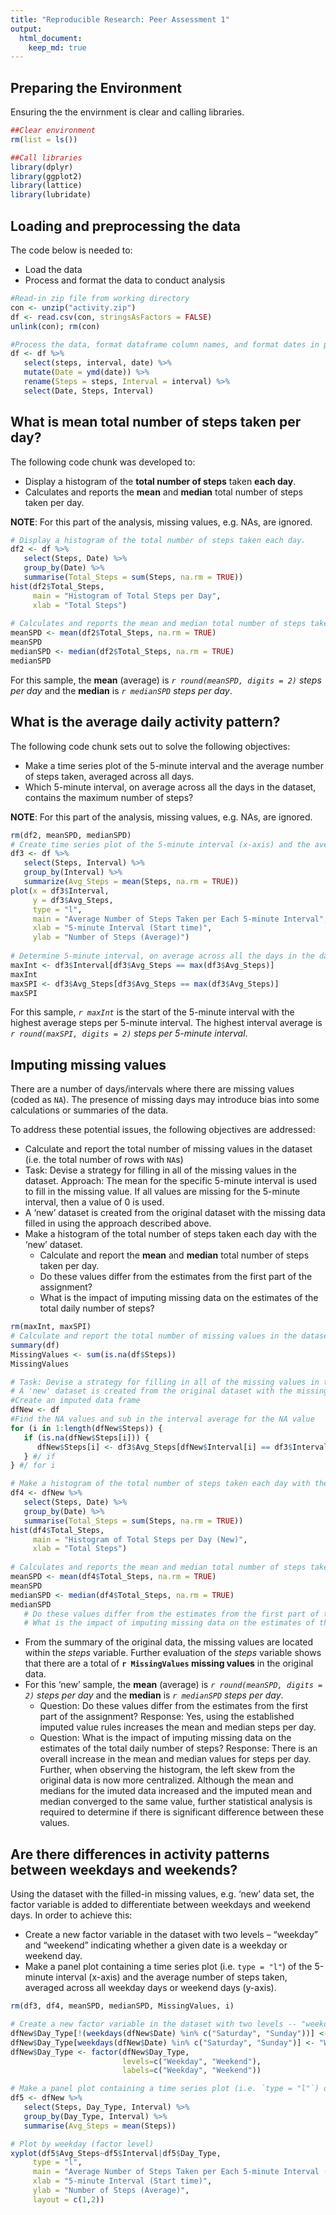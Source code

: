 ```yaml
---
title: "Reproducible Research: Peer Assessment 1"
output: 
  html_document:
    keep_md: true
---
```

## Preparing the Environment

Ensuring the the envirnment is clear and calling libraries.

```r
##Clear environment
rm(list = ls())

##Call libraries
library(dplyr)
library(ggplot2)
library(lattice) 
library(lubridate)
```

## Loading and preprocessing the data

The code below is needed to:

* Load the data
* Process and format the data to conduct analysis 

``` r
#Read-in zip file from working directory
con <- unzip("activity.zip")
df <- read.csv(con, stringsAsFactors = FALSE)
unlink(con); rm(con)

#Process the data, format dataframe column names, and format dates in preperation for analysis
df <- df %>%
   select(steps, interval, date) %>%
   mutate(Date = ymd(date)) %>%
   rename(Steps = steps, Interval = interval) %>% 
   select(Date, Steps, Interval)

```

## What is mean total number of steps taken per day?

The following code chunk was developed to:

* Display a histogram of the **total number of steps** taken **each day**.
* Calculates and reports the **mean** and **median** total number of steps taken per day.

**NOTE**: For this part of the analysis, missing values, e.g. NAs, are ignored.

```r
# Display a histogram of the total number of steps taken each day.
df2 <- df %>% 
   select(Steps, Date) %>% 
   group_by(Date) %>% 
   summarise(Total_Steps = sum(Steps, na.rm = TRUE))
hist(df2$Total_Steps, 
     main = "Histogram of Total Steps per Day",
     xlab = "Total Steps")
   
# Calculates and reports the mean and median total number of steps taken per day.
meanSPD <- mean(df2$Total_Steps, na.rm = TRUE)
meanSPD
medianSPD <- median(df2$Total_Steps, na.rm = TRUE)
medianSPD
```

For this sample, the **mean** (average) is *`r round(meanSPD, digits = 2)` steps per day* and the **median** is *`r medianSPD` steps per day*.

## What is the average daily activity pattern?

The following code chunk sets out to solve the following objectives:

* Make a time series plot of the 5-minute interval and the average number of steps taken, averaged across all days.
* Which 5-minute interval, on average across all the days in the dataset, contains the maximum number of steps?

**NOTE**: For this part of the analysis, missing values, e.g. NAs, are ignored.

```r
rm(df2, meanSPD, medianSPD)
# Create time series plot of the 5-minute interval (x-axis) and the average number of steps taken, averaged across all days (y-axis).
df3 <- df %>% 
   select(Steps, Interval) %>% 
   group_by(Interval) %>% 
   summarize(Avg_Steps = mean(Steps, na.rm = TRUE))
plot(x = df3$Interval, 
     y = df3$Avg_Steps, 
     type = "l",
     main = "Average Number of Steps Taken per Each 5-minute Interval",
     xlab = "5-minute Interval (Start time)",
     ylab = "Number of Steps (Average)")
     
# Determine 5-minute interval, on average across all the days in the dataset, containing the maximum number of steps.
maxInt <- df3$Interval[df3$Avg_Steps == max(df3$Avg_Steps)]
maxInt
maxSPI <- df3$Avg_Steps[df3$Avg_Steps == max(df3$Avg_Steps)]
maxSPI
```
For this sample, *`r maxInt`* is the start of the 5-minute interval with the highest average steps per 5-minute interval.  The highest interval average is *`r round(maxSPI, digits = 2)` steps per 5-minute interval*.

## Imputing missing values

There are a number of days/intervals where there are missing values (coded as `NA`). The presence of missing days may introduce bias into some calculations or summaries of the data.

To address these potential issues, the following objectives are addressed:

* Calculate and report the total number of missing values in the dataset (i.e. the total number of rows with `NA`s)
* Task: Devise a strategy for filling in all of the missing values in the dataset. Approach: The mean for the specific 5-minute interval is used to fill in the missing value.  If all values are missing for the 5-minute interval, then a value of 0 is used.
* A 'new' dataset is created from the original dataset with the missing data filled in using the approach described above.
* Make a histogram of the total number of steps taken each day with the 'new' dataset.
   + Calculate and report the **mean** and **median** total number of steps taken per day. 
   + Do these values differ from the estimates from the first part of the assignment? 
   + What is the impact of imputing missing data on the estimates of the total daily number of steps?

```r
rm(maxInt, maxSPI)
# Calculate and report the total number of missing values in the dataset (i.e. the total number of rows with `NA`s)
summary(df)
MissingValues <- sum(is.na(df$Steps))
MissingValues

# Task: Devise a strategy for filling in all of the missing values in the dataset. Approach: The mean for the specific 5-minute interval is used to fill in the missing value.  If all values are missing for the 5-minute interval, then a value of 0 is used.
# A 'new' dataset is created from the original dataset with the missing data filled in using the approach described above.
#Create an imputed data frame
dfNew <- df
#Find the NA values and sub in the interval average for the NA value
for (i in 1:length(dfNew$Steps)) {
   if (is.na(dfNew$Steps[i])) {
      dfNew$Steps[i] <- df3$Avg_Steps[dfNew$Interval[i] == df3$Interval]
   } #/ if
} #/ for i

# Make a histogram of the total number of steps taken each day with the 'new' dataset.
df4 <- dfNew %>% 
   select(Steps, Date) %>% 
   group_by(Date) %>% 
   summarise(Total_Steps = sum(Steps, na.rm = TRUE))
hist(df4$Total_Steps, 
     main = "Histogram of Total Steps per Day (New)",
     xlab = "Total Steps")
   
# Calculates and reports the mean and median total number of steps taken per day.
meanSPD <- mean(df4$Total_Steps, na.rm = TRUE)
meanSPD
medianSPD <- median(df4$Total_Steps, na.rm = TRUE)
medianSPD
   # Do these values differ from the estimates from the first part of the assignment? 
   # What is the impact of imputing missing data on the estimates of the total daily number of steps?

```

* From the summary of the original data, the missing values are located within the *steps* variable.  Further evaluation of the *steps* variable shows that there are a total of **`r MissingValues` missing values** in the original data. 
* For this 'new' sample, the **mean** (average) is *`r round(meanSPD, digits = 2)` steps per day* and the **median** is *`r medianSPD` steps per day*. 
   + Question: Do these values differ from the estimates from the first part of the assignment? Response: Yes, using the established imputed value rules increases the mean and median steps per day. 
   + Question: What is the impact of imputing missing data on the estimates of the total daily number of steps? Response: There is an overall increase in the mean and median values for steps per day.  Further, when observing the histogram, the left skew from the original data is now more centralized.  Although the mean and medians for the imuted data increased and the imputed mean and median converged to the same value, further statistical analysis is required to determine if there is significant difference between these values.

## Are there differences in activity patterns between weekdays and weekends?

Using the dataset with the filled-in missing values, e.g. 'new' data set, the factor variable is added to differentiate between weekdays and weekend days. In order to achieve this:

* Create a new factor variable in the dataset with two levels -- "weekday" and "weekend" indicating whether a given date is a weekday or weekend day.
* Make a panel plot containing a time series plot (i.e. `type = "l"`) of the 5-minute interval (x-axis) and the average number of steps taken, averaged across all weekday days or weekend days (y-axis).

```r
rm(df3, df4, meanSPD, medianSPD, MissingValues, i)

# Create a new factor variable in the dataset with two levels -- "weekday" and "weekend" indicating whether a given date is a weekday or weekend day.
dfNew$Day_Type[!(weekdays(dfNew$Date) %in% c("Saturday", "Sunday"))] <- "Weekday"
dfNew$Day_Type[weekdays(dfNew$Date) %in% c("Saturday", "Sunday")] <- "Weekend"
dfNew$Day_Type <- factor(dfNew$Day_Type,
                         levels=c("Weekday", "Weekend"),
                         labels=c("Weekday", "Weekend"))

# Make a panel plot containing a time series plot (i.e. `type = "l"`) of the 5-minute interval (x-axis) and the average number of steps taken, averaged across all weekday days or weekend days (y-axis).
df5 <- dfNew %>% 
   select(Steps, Day_Type, Interval) %>% 
   group_by(Day_Type, Interval) %>% 
   summarise(Avg_Steps = mean(Steps))

# Plot by weekday (factor level)
xyplot(df5$Avg_Steps~df5$Interval|df5$Day_Type, 
     type = "l",
     main = "Average Number of Steps Taken per Each 5-minute Interval (New)",
     xlab = "5-minute Interval (Start time)",
     ylab = "Number of Steps (Average)",
     layout = c(1,2))
```